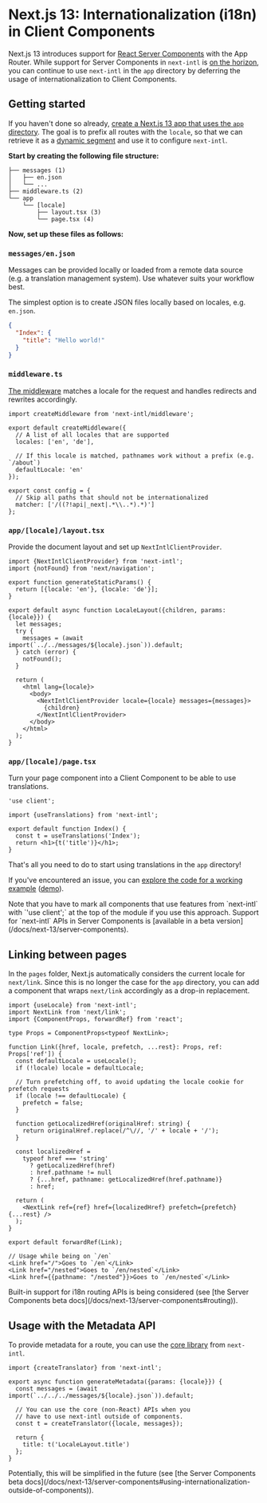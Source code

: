 
# Next.js 13: Internationalization (i18n) in Client Components

Next.js 13 introduces support for [React Server Components](https://beta.nextjs.org/docs/rendering/server-and-client-components) with the App Router. While support for Server Components in `next-intl` is [on the horizon](/docs/next-13/server-components), you can continue to use `next-intl` in the `app` directory by deferring the usage of internationalization to Client Components.

## Getting started

If you haven't done so already, [create a Next.js 13 app that uses the `app` directory](https://beta.nextjs.org/docs/installation). The goal is to prefix all routes with the `locale`, so that we can retrieve it as a [dynamic segment](https://beta.nextjs.org/docs/routing/defining-routes#dynamic-segments) and use it to configure `next-intl`.

**Start by creating the following file structure:**

```
├── messages (1)
│   ├── en.json
│   └── ...
├── middleware.ts (2)
└── app
    └── [locale]
        ├── layout.tsx (3)
        └── page.tsx (4)
```

**Now, set up these files as follows:**

<Steps>

### `messages/en.json`

Messages can be provided locally or loaded from a remote data source (e.g. a translation management system). Use whatever suits your workflow best.

The simplest option is to create JSON files locally based on locales, e.g. `en.json`.

```json filename="messages/en.json"
{
  "Index": {
    "title": "Hello world!"
  }
}
```

### `middleware.ts`

[The middleware](/docs/next-13/middleware) matches a locale for the request and handles redirects and rewrites accordingly.

```tsx filename="middleware.ts"
import createMiddleware from 'next-intl/middleware';

export default createMiddleware({
  // A list of all locales that are supported
  locales: ['en', 'de'],

  // If this locale is matched, pathnames work without a prefix (e.g. `/about`)
  defaultLocale: 'en'
});

export const config = {
  // Skip all paths that should not be internationalized
  matcher: ['/((?!api|_next|.*\\..*).*)']
};
```

### `app/[locale]/layout.tsx`

Provide the document layout and set up `NextIntlClientProvider`.

```tsx filename="app/[locale]/layout.tsx" /NextIntlClientProvider/
import {NextIntlClientProvider} from 'next-intl';
import {notFound} from 'next/navigation';

export function generateStaticParams() {
  return [{locale: 'en'}, {locale: 'de'}];
}

export default async function LocaleLayout({children, params: {locale}}) {
  let messages;
  try {
    messages = (await import(`../../messages/${locale}.json`)).default;
  } catch (error) {
    notFound();
  }

  return (
    <html lang={locale}>
      <body>
        <NextIntlClientProvider locale={locale} messages={messages}>
          {children}
        </NextIntlClientProvider>
      </body>
    </html>
  );
}
```

### `app/[locale]/page.tsx`

Turn your page component into a Client Component to be able to use translations.

```tsx filename="app/[locale]/page.tsx"
'use client';

import {useTranslations} from 'next-intl';

export default function Index() {
  const t = useTranslations('Index');
  return <h1>{t('title')}</h1>;
}
```

</Steps>

That's all you need to do to start using translations in the `app` directory!

If you've encountered an issue, you can [explore the code for a working example](https://github.com/amannn/next-intl/tree/main/examples/example-next-13) ([demo](https://next-intl-example-next-13.vercel.app)).

<Callout>
  Note that you have to mark all components that use features from `next-intl`
  with `'use client';` at the top of the module if you use this approach.
  Support for `next-intl` APIs in Server Components is [available in a beta
  version](/docs/next-13/server-components).
</Callout>

## Linking between pages

In the `pages` folder, Next.js automatically considers the current locale for `next/link`. Since this is no longer the case for the `app` directory, you can add a component that wraps `next/link` accordingly as a drop-in replacement.

```tsx filename="Link.tsx"
import {useLocale} from 'next-intl';
import NextLink from 'next/link';
import {ComponentProps, forwardRef} from 'react';

type Props = ComponentProps<typeof NextLink>;

function Link({href, locale, prefetch, ...rest}: Props, ref: Props['ref']) {
  const defaultLocale = useLocale();
  if (!locale) locale = defaultLocale;

  // Turn prefetching off, to avoid updating the locale cookie for prefetch requests
  if (locale !== defaultLocale) {
    prefetch = false;
  }

  function getLocalizedHref(originalHref: string) {
    return originalHref.replace(/^\//, '/' + locale + '/');
  }

  const localizedHref =
    typeof href === 'string'
      ? getLocalizedHref(href)
      : href.pathname != null
      ? {...href, pathname: getLocalizedHref(href.pathname)}
      : href;

  return (
    <NextLink ref={ref} href={localizedHref} prefetch={prefetch} {...rest} />
  );
}

export default forwardRef(Link);
```

```tsx
// Usage while being on `/en`
<Link href="/">Goes to `/en`</Link>
<Link href="/nested">Goes to `/en/nested`</Link>
<Link href={{pathname: "/nested"}}>Goes to `/en/nested`</Link>
```

<Callout>
  Built-in support for i18n routing APIs is being considered (see [the Server
  Components beta docs](/docs/next-13/server-components#routing)).
</Callout>

## Usage with the Metadata API

To provide metadata for a route, you can use the [core library](/docs/usage/core-library) from `next-intl`.

```tsx filename="app/[locale]/layout.tsx"
import {createTranslator} from 'next-intl';

export async function generateMetadata({params: {locale}}) {
  const messages = (await import(`../../../messages/${locale}.json`)).default;

  // You can use the core (non-React) APIs when you
  // have to use next-intl outside of components.
  const t = createTranslator({locale, messages});

  return {
    title: t('LocaleLayout.title')
  };
}
```

<Callout>
  Potentially, this will be simplified in the future (see [the Server Components
  beta
  docs](/docs/next-13/server-components#using-internationalization-outside-of-components)).
</Callout>
